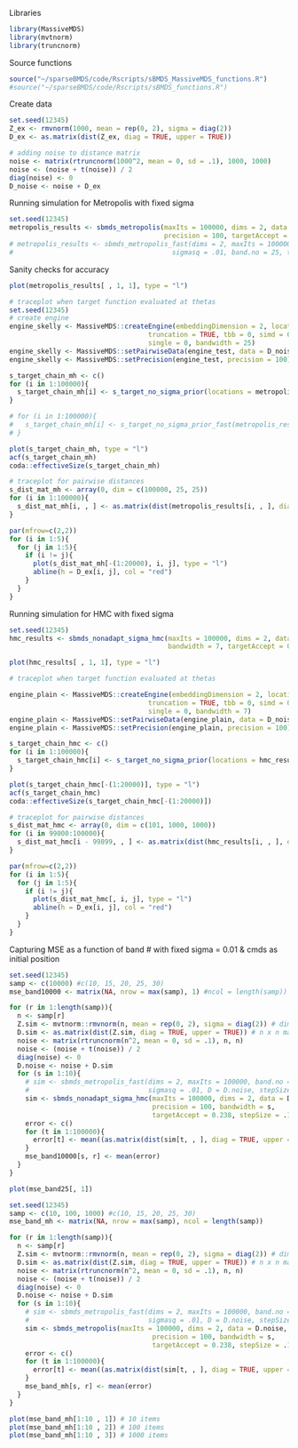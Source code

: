 Libraries
```r
library(MassiveMDS)
library(mvtnorm)
library(truncnorm)
```


Source functions
```r
source("~/sparseBMDS/code/Rscripts/sBMDS_MassiveMDS_functions.R")
#source("~/sparseBMDS/code/Rscripts/sBMDS_functions.R")
```

Create data
```r
set.seed(12345)
Z_ex <- rmvnorm(1000, mean = rep(0, 2), sigma = diag(2))
D_ex <- as.matrix(dist(Z_ex, diag = TRUE, upper = TRUE))

# adding noise to distance matrix
noise <- matrix(rtruncnorm(1000^2, mean = 0, sd = .1), 1000, 1000) 
noise <- (noise + t(noise)) / 2
diag(noise) <- 0
D_noise <- noise + D_ex
```

Running simulation for Metropolis with fixed sigma
```r
set.seed(12345)
metropolis_results <- sbmds_metropolis(maxIts = 100000, dims = 2, data = D_noise, bandwidth = 25, 
                                       precision = 100, targetAccept = 0.238, stepSize = .1)
# metropolis_results <- sbmds_metropolis_fast(dims = 2, maxIts = 100000, D = D_noise, 
#                                        sigmasq = .01, band.no = 25, targetAccept = 0.238, stepSize = .1)
```

Sanity checks for accuracy
```r
plot(metropolis_results[ , 1, 1], type = "l")

# traceplot when target function evaluated at thetas 
set.seed(12345)
# create engine 
engine_skelly <- MassiveMDS::createEngine(embeddingDimension = 2, locationCount = 25, 
                                   truncation = TRUE, tbb = 0, simd = 0, gpu = 0, 
                                   single = 0, bandwidth = 25)
engine_skelly <- MassiveMDS::setPairwiseData(engine_test, data = D_noise)
engine_skelly <- MassiveMDS::setPrecision(engine_test, precision = 100)

s_target_chain_mh <- c()
for (i in 1:100000){
  s_target_chain_mh[i] <- s_target_no_sigma_prior(locations = metropolis_results[i, , ], engine_skelly)
}

# for (i in 1:100000){
#   s_target_chain_mh[i] <- s_target_no_sigma_prior_fast(metropolis_results[i, , ], D_noise, 0.01, 25)
# }

plot(s_target_chain_mh, type = "l")
acf(s_target_chain_mh)
coda::effectiveSize(s_target_chain_mh)

# traceplot for pairwise distances
s_dist_mat_mh <- array(0, dim = c(100000, 25, 25))
for (i in 1:100000){
  s_dist_mat_mh[i, , ] <- as.matrix(dist(metropolis_results[i, , ], diag = TRUE, upper = TRUE))
}

par(mfrow=c(2,2))
for (i in 1:5){
  for (j in 1:5){
    if (i != j){
      plot(s_dist_mat_mh[-(1:20000), i, j], type = "l")
      abline(h = D_ex[i, j], col = "red")
    }
  }
}
```

Running simulation for HMC with fixed sigma
```r
set.seed(12345)
hmc_results <- sbmds_nonadapt_sigma_hmc(maxIts = 100000, dims = 2, data = D_noise, precision = 100,
                                        bandwidth = 7, targetAccept = 0.238, stepSize = .1)
```


```r
plot(hmc_results[ , 1, 1], type = "l")

# traceplot when target function evaluated at thetas 

engine_plain <- MassiveMDS::createEngine(embeddingDimension = 2, locationCount = 1000, 
                                   truncation = TRUE, tbb = 0, simd = 0, gpu = 0, 
                                   single = 0, bandwidth = 7)
engine_plain <- MassiveMDS::setPairwiseData(engine_plain, data = D_noise)
engine_plain <- MassiveMDS::setPrecision(engine_plain, precision = 100)

s_target_chain_hmc <- c()
for (i in 1:100000){
  s_target_chain_hmc[i] <- s_target_no_sigma_prior(locations = hmc_results[i, , ], engine_plain)
}

plot(s_target_chain_hmc[-(1:20000)], type = "l")
acf(s_target_chain_hmc)
coda::effectiveSize(s_target_chain_hmc[-(1:20000)])

# traceplot for pairwise distances
s_dist_mat_hmc <- array(0, dim = c(101, 1000, 1000))
for (i in 99000:100000){
  s_dist_mat_hmc[i - 99899, , ] <- as.matrix(dist(hmc_results[i, , ], diag = TRUE, upper = TRUE))
}

par(mfrow=c(2,2))
for (i in 1:5){
  for (j in 1:5){
    if (i != j){
      plot(s_dist_mat_hmc[, i, j], type = "l")
      abline(h = D_ex[i, j], col = "red")
    }
  }
}
```

Capturing MSE as a function of band # with fixed sigma = 0.01 & cmds as initial position 

```r
set.seed(12345)
samp <- c(10000) #c(10, 15, 20, 25, 30)
mse_band10000 <- matrix(NA, nrow = max(samp), 1) #ncol = length(samp))

for (r in 1:length(samp)){
  n <- samp[r]
  Z.sim <- mvtnorm::rmvnorm(n, mean = rep(0, 2), sigma = diag(2)) # dims = 2, n = 25
  D.sim <- as.matrix(dist(Z.sim, diag = TRUE, upper = TRUE)) # n x n matrix of distances
  noise <- matrix(rtruncnorm(n^2, mean = 0, sd = .1), n, n) 
  noise <- (noise + t(noise)) / 2
  diag(noise) <- 0
  D.noise <- noise + D.sim
  for (s in 1:10){
    # sim <- sbmds_metropolis_fast(dims = 2, maxIts = 100000, band.no = s, targetAccept = 0.238,
    #                              sigmasq = .01, D = D.noise, stepSize = 1)
    sim <- sbmds_nonadapt_sigma_hmc(maxIts = 100000, dims = 2, data = D.noise, 
                                    precision = 100, bandwidth = s, 
                                    targetAccept = 0.238, stepSize = .1)
    error <- c()
    for (t in 1:100000){
      error[t] <- mean((as.matrix(dist(sim[t, , ], diag = TRUE, upper = TRUE)) - D.sim)^2)
    }
    mse_band10000[s, r] <- mean(error)
  }
}
```
```r
plot(mse_band25[, 1])
```
```r
set.seed(12345)
samp <- c(10, 100, 1000) #c(10, 15, 20, 25, 30)
mse_band_mh <- matrix(NA, nrow = max(samp), ncol = length(samp))

for (r in 1:length(samp)){
  n <- samp[r]
  Z.sim <- mvtnorm::rmvnorm(n, mean = rep(0, 2), sigma = diag(2)) # dims = 2, n = 25
  D.sim <- as.matrix(dist(Z.sim, diag = TRUE, upper = TRUE)) # n x n matrix of distances
  noise <- matrix(rtruncnorm(n^2, mean = 0, sd = .1), n, n) 
  noise <- (noise + t(noise)) / 2
  diag(noise) <- 0
  D.noise <- noise + D.sim
  for (s in 1:10){
    # sim <- sbmds_metropolis_fast(dims = 2, maxIts = 100000, band.no = s, targetAccept = 0.238,
    #                              sigmasq = .01, D = D.noise, stepSize = 1)
    sim <- sbmds_metropolis(maxIts = 100000, dims = 2, data = D.noise, 
                                    precision = 100, bandwidth = s, 
                                    targetAccept = 0.238, stepSize = .1)
    error <- c()
    for (t in 1:100000){
      error[t] <- mean((as.matrix(dist(sim[t, , ], diag = TRUE, upper = TRUE)) - D.sim)^2)
    }
    mse_band_mh[s, r] <- mean(error)
  }
}
```

```r
plot(mse_band_mh[1:10 , 1]) # 10 items
plot(mse_band_mh[1:10 , 2]) # 100 items
plot(mse_band_mh[1:10 , 3]) # 1000 items
```

